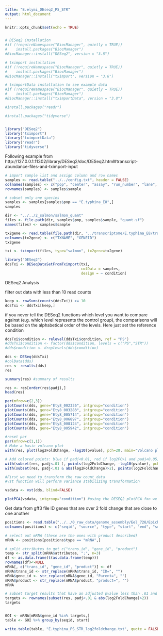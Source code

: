 ```yaml
---
title: "E.elymi_DEseq2_PS_STR"
output: html_document
---
```


```r
knitr::opts_chunk$set(echo = TRUE)


# DESeq2 installation
#if (!requireNamespace("BiocManager", quietly = TRUE))
#    install.packages("BiocManager")
#BiocManager::install("DESeq2", version = "3.8")

# tximport installation
#if (!requireNamespace("BiocManager", quietly = TRUE))
#    install.packages("BiocManager")
#BiocManager::install("tximport", version = "3.8")

# tximportData installation to see example data
#if (!requireNamespace("BiocManager", quietly = TRUE))
#    install.packages("BiocManager")
#BiocManager::install("tximportData", version = "3.8")

#install.packages("readr")

#install.packages("tidyverse")


library("DESeq2")
library("tximport")
library("tximportData")
library("readr")
library("tidyverse")
```

Following example from http://127.0.0.1:11302/library/DESeq2/doc/DESeq2.html#transcript-abundance-files-and-tximport-input

```r
# import sample list and assign column and row names
samples <- read.table("../../config.txt", header = FALSE)
colnames(samples) <- c("pop", "center", "assay", "run_number", "lane", "sample", "experiment", "run", "condition")
rownames(samples) <- samples$sample

# subset only one species
samples <- samples[samples$pop == "E.typhina_E8",]
samples
```


```r
dir <- "../../2_salmon/salmon_quant"
files <- file.path(dir, samples$pop, samples$sample, "quant.sf")
names(files) <- samples$sample

tx2gene <- read.table(file.path(dir, "../transcriptome/E.typhina_E8/transcriptome.headers.txt"))
colnames(tx2gene) <- c("TXNAME", "GENEID")
tx2gene
```


```r
txi <- tximport(files, type="salmon", tx2gene=tx2gene)
```


```r
library("DESeq2")
ddsTxi <- DESeqDataSetFromTximport(txi,
                                   colData = samples,
                                   design = ~ condition)
```

DESeq2 Analysis

filter out data with less than 10 read counts
```r
keep <- rowSums(counts(ddsTxi)) >= 10
ddsTxi <- ddsTxi[keep,]


```

if you never tell the DESeq2 functions which level you want to compare against (e.g. which level represents the control group), the comparisons will be based on the alphabetical order of the levels. Here just set the reference condition
```r
ddsTxi$condition <- relevel(ddsTxi$condition, ref = "PS")
#ddsTxi$condition <- factor(dds$condition, levels = c("PS","STR"))
#dds$condition <- droplevels(dds$condition)

```

```r
dds <- DESeq(ddsTxi)
#colData(dds)
res <- results(dds)
res
```

```r
summary(res) #summary of results
```

```r

res <- res[order(res$padj),]
head(res)
```

```r

par(mfrow=c(2,3))
plotCounts(dds, gene="Ety8_002326", intgroup="condition")
plotCounts(dds, gene="Ety8_003283", intgroup="condition")
plotCounts(dds, gene="Ety8_005714", intgroup="condition")
plotCounts(dds, gene="Ety8_006897", intgroup="condition")
plotCounts(dds, gene="Ety8_008124", intgroup="condition")
plotCounts(dds, gene="Ety8_005942", intgroup="condition")


```


```r

#reset par
par(mfrow=c(1,1))
# Make a basic volcano plot
with(res, plot(log2FoldChange, -log10(pvalue), pch=20, main="Volcano plot", xlim=c(-3,3)))

# Add colored points: blue if padj<0.01, red if log2FC>1 and padj<0.05)
with(subset(res, padj<.01 ), points(log2FoldChange, -log10(pvalue), pch=20, col="blue"))
with(subset(res, padj<.01 & abs(log2FoldChange)>2), points(log2FoldChange, -log10(pvalue), pch=20, col="red"))
```

```r
#First we need to transform the raw count data
#vst function will perform variance stabilizing transformation

vsdata <- vst(dds, blind=FALSE)

plotPCA(vsdata, intgroup="condition") #using the DESEQ2 plotPCA fxn we can
```


Get data from gff3 file
ID genes that are over 2 fold change that are close to one another

```r

positions <- read.table("../../0_raw_data/genome_assembly/Eel_728/Epichloe_elymi.gff3", header = FALSE, comment.char = "#", blank.lines.skip = TRUE, fill = TRUE, sep = "\t")
colnames(positions) <- c("seqid", "source", "type", "start", "end", "score", "strand", "phase", "attributes")

# select out mRNA (these are the ones with product described)
mRNA <- positions[positions$type == "mRNA",]

# split attributes to get c("trans_id", "gene_id", "product")
temp <- str_split(mRNA$attributes, ";", n=3)
df <- as.data.frame(t(as.data.frame(temp)))
rownames(df)<-NULL
mRNA[, c("trans_id", "gene_id", "product")] <- df
mRNA$trans_id <- str_replace(mRNA$trans_id, "ID=", "")
mRNA$gene_id <- str_replace(mRNA$gene_id, "Parent=", "")
mRNA$product <- str_replace(mRNA$product, "product=", "")
mRNA

# subset target results that have an adjusted pvalue less than .01 and a log2FoldChange >2
targets <- rownames(subset(res, padj<.01 & abs(log2FoldChange)>2))
targets


GOI <- mRNA[mRNA$gene_id %in% targets,]
table <- GOI %>% group_by(seqid, start)

write.table(table, "E.typhina_PS_STR_log2foldchange.txt", quote = FALSE, row.names = FALSE, sep = "\t")

```